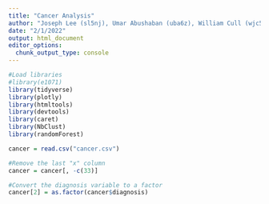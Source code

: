```yaml
---
title: "Cancer Analysis"
author: "Joseph Lee (sl5nj), Umar Abushaban (uba6z), William Cull (wjc5rt)"
date: "2/1/2022"
output: html_document
editor_options: 
  chunk_output_type: console
---
```


```r
#Load libraries
#library(e1071)
library(tidyverse)
library(plotly)
library(htmltools)
library(devtools)
library(caret)
library(NbClust)
library(randomForest)

```

```r
cancer = read.csv("cancer.csv")
```

```r
#Remove the last "x" column
cancer = cancer[, -c(33)]

#Convert the diagnosis variable to a factor
cancer[2] = as.factor(cancer$diagnosis)

```




